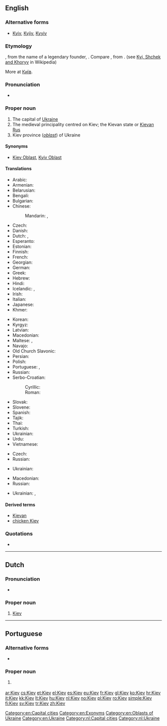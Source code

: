 ==English==

===Alternative forms===
* [[Kyiv]], [[Kyjiv]], [[Kyyiv]]

===Etymology===
{{etyl|ru|en}} {{term|Киев|tr=Kíjev|lang=ru|sc=Cyrl}}, from the name of a legendary founder, {{term|Кий||tr=Kij|lang=ru|sc=Cyrl}}.  Compare {{etyl|uk|-}} {{term|Київ||tr=Kýïv|lang=uk|sc=Cyrl}}, from {{term|Кий||tr=Kyj|lang=uk|sc=Cyrl}}. (see [[w:Kyi, Schek and Khoryv|Kyi, Shchek and Khoryv]] in Wikipedia)

More at [[Київ]].

===Pronunciation===
* {{rhymes|ɛv}}

===Proper noun===
{{wikipedia|Kiev}}
{{wikipedia|Kiev (disambiguation)}}
{{en-proper noun}}

# The capital of [[Ukraine]]
# The medieval principality centred on Kiev; the Kievan state or [[Kievan Rus]]
# Kiev province (''[[oblast]]'') of Ukraine

====Synonyms====
* {{sense|province}} [[Kiev Oblast]], [[Kyiv Oblast]]

====Translations====
{{trans-top|Ukrainian city}}
* Arabic: {{t|ar|كييف|m|tr=kiyef}}
* Armenian: {{t|hy|Կիև|tr=Kiev}}
* Belarusian: {{t|be|Кіеў|m|tr=Kíjeŭ}}
* Bengali: {{t|bn|কিয়েভ|tr=kiẏebh|sc=Beng}}
* Bulgarian: {{t|bg|Киев|m|tr=Kíev}}
* Chinese:
*: Mandarin: {{t|cmn|基輔|sc=Hani}},  {{t+|cmn|基辅|tr=Jīfǔ|sc=Hani}}
* Czech: {{t+|cs|Kyjev|m}}
* Danish: {{t|da|Kiev}}
* Dutch: {{t|nl|Kiëv}},  {{t+|nl|Kiev}}
* Esperanto: {{t|eo|Kievo}}
* Estonian: {{t+|et|Kiiev}}
* Finnish: {{t+|fi|Kiova}}
* French: {{t+|fr|Kiev|m}}
* Georgian: {{t|ka|კიევი|tr=k'ievi|sc=Geor}}
* German: {{t+|de|Kiew|n}}
* Greek: {{t+|el|Κίεβο|n|tr=Kíevo}}
* Hebrew: {{t|he|קייב|f|tr=kiyev}}
* Hindi: {{t|hi|कीव|tr=kīv}}
* Icelandic: {{t|is|Kænugarður|m}},  {{t|is|Kíev}}
* Irish: {{t|ga|Cív|f}}
* Italian: {{t|it|Kijev}}
* Japanese: {{t+|ja|キエフ|tr=Kiefu}}
* Khmer: {{t|km|គៀវ|tr=kiev|sc=Khmr}}
{{trans-mid}}
* Korean: {{t+|ko|키예프|tr=Kiyepeu|sc=Hang}}
* Kyrgyz: {{t|ky|Киев|tr=Kiyev|sc=Cyrl}}
* Latvian: {{t|lv|Kijeva|f}}
* Macedonian: {{t|mk|Киев|m|tr=Kíev}}
* Maltese: {{t|mt|Kiev}}, {{t|mt|Kjev}}
* Navajo: {{t|nv|Kííyeb}}
* Old Church Slavonic: {{t|cu|Кꙑ́ѥвъ|sc=Cyrs}}
* Persian: {{t+|fa|کیف|tr=Kiyef}}
* Polish: {{t+|pl|Kijów|m}}
* Portuguese: {{t|pt|Kiev|f}}, {{t|pt|Quieve|f}}
* Russian: {{t+|ru|Киев|m|tr=Kíjev}}
* Serbo-Croatian:
*: Cyrillic: {{t|sh|Кијев|m|sc=Cyrl}}
*: Roman: {{t|sh|Kijev|m|sc=Cyrl}}
* Slovak: {{t|sk|Kyjev|m}}
* Slovene: {{t|sl|Kijev|m}}
* Spanish: {{t+|es|Kiev|m}}
* Tajik: {{t|tg|Кыйив|tr=Kyyiv|sc=Cyrl}}
* Thai: {{t|th|เคียฟ|tr=kîaf}}
* Turkish: {{t+|tr|Kiev}}
* Ukrainian: {{t+|uk|Київ|m|tr=Kýjiv}}
* Urdu: {{t|ur|کیف|tr=kīf}}
* Vietnamese: {{t|vi|Kiev}}
{{trans-bottom}}

{{trans-top|Medieval principality}}
* Czech: {{t|cs|Kyjevská Rus|f}}
* Russian: {{t+|ru|Киевская Русь|f|tr=Kíjevskaja Rus’}}
{{trans-mid}}
* Ukrainian: {{t+|uk|Київська Русь|f|tr=Kýjivs’ka Rus’}}
{{trans-bottom}}

{{trans-top|Kiev province (oblast)}}
* Macedonian: {{t|mk|Киевска област|f|tr=Kíevska óblast}}
* Russian: {{t|ru|Киевская область|f|tr=Kíjevskaja óblast’}}
{{trans-mid}}
* Ukrainian: {{t+|uk|Київська область|f|tr=Kýjivs’ka óblast’}}, {{t|uk|Київщина|f|tr=Kýjivščyna}}
{{trans-bottom}}

====Derived terms====
* [[Kievan]]
* [[chicken Kiev]]

===Quotations===
* {{seeCites}}

[[Category:en:Capital cities]]
[[Category:en:Exonyms]]
[[Category:en:Oblasts of Ukraine]]
[[Category:en:Ukraine]]

----

==Dutch==
{{wikipedia|lang=nl}}

===Pronunciation===
* {{IPA|/ˈkijɛf/|lang=nl}}

===Proper noun===
{{nl-proper noun}}

# [[#English|Kiev]]

[[Category:nl:Capital cities]]
[[Category:nl:Ukraine]]

----

==Portuguese==

===Alternative forms===
* {{l/pt|Quieve}}

===Proper noun===
{{pt-proper noun|f}}

# {{l/en|Kiev}} {{gloss|Ukrainian city}}

[[ar:Kiev]]
[[cs:Kiev]]
[[et:Kiev]]
[[el:Kiev]]
[[es:Kiev]]
[[eu:Kiev]]
[[fr:Kiev]]
[[gl:Kiev]]
[[ko:Kiev]]
[[hr:Kiev]]
[[it:Kiev]]
[[kk:Kiev]]
[[lt:Kiev]]
[[hu:Kiev]]
[[nl:Kiev]]
[[no:Kiev]]
[[pl:Kiev]]
[[ro:Kiev]]
[[simple:Kiev]]
[[fi:Kiev]]
[[sv:Kiev]]
[[tr:Kiev]]
[[zh:Kiev]]